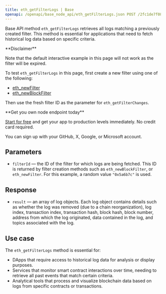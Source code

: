 ---
title: eth_getFilterLogs | Base
openapi: /openapi/base_node_api/eth_getFilterLogs.json POST /2fc1de7f08c0465f6a28e3c355e0cb14
---

Base API method `eth_getFilterLogs` retrieves all logs matching a previously created filter. This method is essential for applications that need to fetch historical log data based on specific criteria.

<Warning>
**Disclaimer**

Note that the default interactive example in this page will not work as the filter will be expired.

To test `eth_getFilterLogs` in this page, first create a new filter using one of the following:

* [eth\_newFilter](/reference/base_node_api/eth_newFilter)
* [eth\_newBlockFilter](/reference/base_node_api/eth_newBlockFilter)

Then use the fresh filter ID as the parameter for `eth_getFilterChanges`.
</Warning>

<Check>
**Get you own node endpoint today**

[Start for free](https://console.chainstack.com/) and get your app to production levels immediately. No credit card required.

You can sign up with your GitHub, X, Google, or Microsoft account.
</Check>


## Parameters

* `filterId` — the ID of the filter for which logs are being fetched. This ID is returned by filter creation methods such as `eth_newBlockFilter`, or `eth_newFilter`. For this example, a random value `"0x5a6b7c"` is used.

## Response

* `result` — an array of log objects. Each log object contains details such as whether the log was removed (due to a chain reorganization), log index, transaction index, transaction hash, block hash, block number, address from which the log originated, data contained in the log, and topics associated with the log.

## Use case

The `eth_getFilterLogs` method is essential for:

* DApps that require access to historical log data for analysis or display purposes.
* Services that monitor smart contract interactions over time, needing to retrieve all past events that match certain criteria.
* Analytical tools that process and visualize blockchain data based on logs from specific contracts or transactions.
